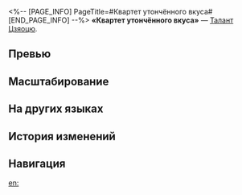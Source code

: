 <%-- [PAGE_INFO]
PageTitle=#Квартет утончённого вкуса#
[END_PAGE_INFO] --%>
{{Навык Инфобокс
|Название         = Квартет утончённого вкуса
|Изображение      = Навык Квартет утончённого вкуса.png
|Персонаж         = Цзяоцю
|Тип              = Талант
|Тэг              = Ослабление
|УронСтойк        = 
|ЭнергияГен       = 
|Энергия          = 
|Длительность     = 
|Описание         = Когда Цзяоцю использует базовую атаку, навык или сверхспособность для атаки противника, он имеет {{Доп эффект|базовый шанс}} 100% наложить на цель 1 ур. статуса Жаркий пепел. Один уровень этого статуса повышает получаемый противником урон на {{Цвет|Выделенный|7,5%—16,5%}}. Каждый дополнительный уровень статуса повышает получаемый противником урон на {{Цвет|Выделенный|2,5%—5,5%}}.<br />Статус Жаркий пепел может складываться до 5 раз и длится 2 хода.<br />Когда противник получает статус Жаркий пепел, считается, что он также имеет статус Горение, и получает периодический огненный урон, равный {{Цвет|Выделенный|90%—198%}} от силы атаки Цзяоцю, в начале каждого хода.
|Свойство1        = 
|Масштабирование1 = 
}}
'''«Квартет утончённого вкуса»''' — [[Талант]] [[Цзяоцю]].

==Превью==
{{Превью
|Файл = Квартет утончённого вкуса Превью
}}

==Масштабирование==
{{Масштабирование навыка
|7.5%;8.25%;9%;9.75%;10.5%;11.25%;12.19%;13.13%;14.06%;15%;15.75%;16.5%;17.25%;18%;18.75%
|2.5%;2.75%;3%;3.25%;3.5%;3.75%;4.06%;4.38%;4.69%;5%;5.25%;5.5%;5.75%;6%;6.25%
|90%;99%;108%;117%;126%;135%;146.25%;157.5%;168.75%;180%;189%;198%;207%;216%;225%
}}

==На других языках==
{{На других языках
|en   = Quartet Finesse, Octave Finery
|zhs  = 四示八权，纤滋精味
|zht  = 四示八權，纖滋精味
|ja   = {{Rubi|詭正転変|きせいてんぺん}}、{{Rubi|至微精妙|しびせいみょう}}
|ko   = 기정지변, 절묘한 맛
|es   = Superposición de poder exquisita
|fr   = Force et raffinement
|ru   = Квартет утончённого вкуса
|th   = Quartet Finesse, Octave Finery
|vi   = Tứ Thị Bát Quyền, Tiêm Tư Tinh Vị
|de   = Strategeme und List, Köstlichkeiten und Gift
|id   = Quartet Finesse, Octave Finery
|pt   = Fineza de um Quarteto, Elegância de um Octeto
}}

==История изменений==
{{История изменений|3.5}}

==Навигация==
{{Навык Навбокс|Цзяоцю}}

[[en:]]
